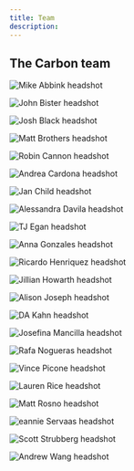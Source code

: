 ```yaml
---
title: Team
description:
---
```


## The Carbon team

<Row>

<Profile name="Mike Abbink" title="IBM Distingished Designer">

![Mike Abbink headshot](/images/team/abbink_mike.png)

</Profile>
<Profile name="John Bister" title="Animator">

![John Bister headshot](/images/team/bister_john.png)

</Profile>
<Profile name="Josh Black" title="Software engineer">

![Josh Black headshot](/images/team/black_josh.png)

</Profile>
<Profile name="Matt Brothers" title="Front-end developer">

![Matt Brothers headshot](/images/team/brothers_matt.png)

</Profile>
<Profile name="Robin Cannon" title="Program Manager">

![Robin Cannon headshot](/images/team/cannon_robin.png)

</Profile>
<Profile name="Andrea Cardona" title="">

![Andrea Cardona headshot](/images/team/cardona_andrea.png)

</Profile>
<Profile name="Jan Child" title="Content design lead">

![Jan Child headshot](/images/team/child_jan.png)

</Profile>
<Profile name="Alessandra Davila" title="Front-end developer">

![Alessandra Davila headshot](/images/team/davila_ale.png)

</Profile>
<Profile name="TJ Egan" title="Front-end developer">

![TJ Egan headshot](/images/team/egan_tj.png)

</Profile>
<Profile name="Anna Gonzales" title="Senior designer">

![Anna Gonzales headshot](/images/team/gonzales_anna.png)

</Profile>
<Profile name="Ricardo Henriquez" title="Front-end developer">

![Ricardo Henriquez headshot](/images/team/henriquez_ricardo.png)

</Profile>
<Profile name="Jillian Howarth" title="UX Designer">

![Jillian Howarth headshot](/images/team/howarth_jillian.png)

</Profile>
<Profile name="Alison Joseph" title="Development manager">

![Alison Joseph headshot](/images/team/joseph_alison.png)

</Profile>
<Profile name="DA Kahn" title="Front-end developer">

![DA Kahn headshot](/images/team/kahn_da.png)

</Profile>
<Profile name="Josefina Mancilla"  title="Front-end developer">

![Josefina Mancilla headshot](/images/team/mancilla_josefina.png)

</Profile>
<Profile name="Rafa Nogueras" title="Full-stack developer">

![Rafa Nogueras headshot](/images/team/nogueras_rafa.png)

</Profile>
<Profile name="Vince Picone" title="Front-end developer">

![Vince Picone headshot](/images/team/picone_vince.png)

</Profile>
<Profile name="Lauren Rice" title="Senior designer">

![Lauren Rice headshot](/images/team/rice_lauren.png)

</Profile>
<Profile name="Matt Rosno" title="Offering manager">

![Matt Rosno headshot](/images/team/rosno_matt.png)

</Profile>
<Profile name="Jeannie Servaas" title="IBM Design Principle">

![eannie Servaas headshot](/images/team/servaas_jean.png)

</Profile>
<Profile name="Scott Strubberg" title="Front-end developer">

![Scott Strubberg headshot](/images/team/strubberg_scott.png)

</Profile>
<Profile name="Andrew Wang" title="Front-end developer">

![Andrew Wang headshot](/images/team/wang_andrew.png)

</Profile>
</Row>
